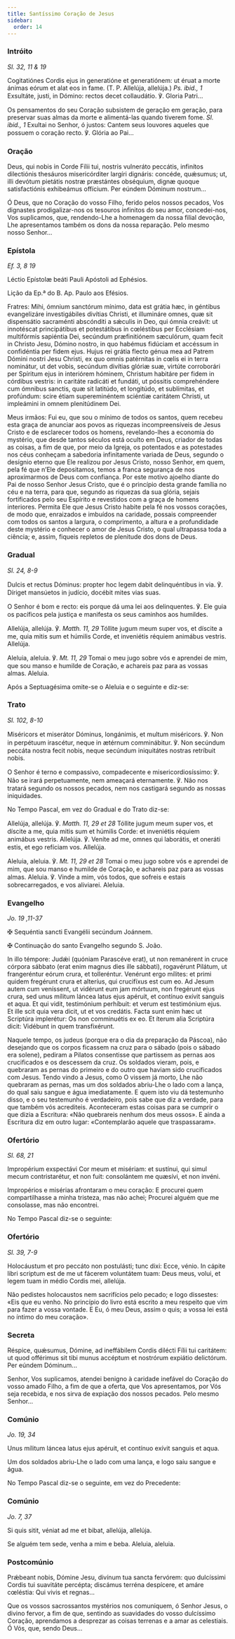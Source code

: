 ```yaml
---
title: Santíssimo Coração de Jesus
sidebar:
  order: 14
---
```


### Intróito

<em>Sl. 32, 11 & 19</em>

<div class="side-by-side not-content">

Cogitatiónes Cordis ejus in generatióne et generatiónem: ut éruat a morte ánimas eórum et alat eos in fame. (T. P. Allelúja, allelúja.) <em>Ps. ibid., 1</em> Exsultáte, justi, in Dómino: rectos decet collaudátio. ℣. Gloria Patri...

Os pensamentos do seu Coração subsistem de geração em geração, para preservar suas almas da morte e alimentá-las quando tiverem fome. <em>Sl. ibid., 1</em> Exultai no Senhor, ó justos: Cantem seus louvores aqueles que possuem o coração recto. ℣. Glória ao Pai...

</div>

### Oração

<div class="side-by-side not-content">

Deus, qui nobis in Corde Fílii tui, nostris vulneráto peccátis, infinítos dilectiónis thesáuros misericórditer largíri dignáris: concéde, quǽsumus; ut, illi devótum pietátis nostræ præstántes obséquium, dignæ quoque satisfactiónis exhibeámus offícium. Per eúndem Dóminum nostrum...

Ó Deus, que no Coração do vosso Filho, ferido pelos nossos pecados, Vos dignastes prodigalizar-nos os tesouros infinitos do seu amor, concedei-nos, Vos suplicamos, que, rendendo-Lhe a homenagem da nossa filial devoção, Lhe apresentamos também os dons da nossa reparação. Pelo mesmo nosso Senhor...

</div>

### Epístola

<em>Ef. 3, 8 19</em>

<div class="side-by-side not-content">

Léctio Epístolæ beáti Pauli Apóstoli ad Ephésios.

Lição da Ep.ª do B. Ap. Paulo aos Efésios.

Fratres: Mihi, ómnium sanctórum mínimo, data est grátia hæc, in géntibus evangelizáre investigábiles divítias Christi, et illumináre omnes, quæ sit dispensátio sacraménti abscónditi a sǽculis in Deo, qui ómnia creávit: ut innotéscat principátibus et potestátibus in cœléstibus per Ecclésiam multifórmis sapiéntia Dei, secúndum præfinitiónem sæculórum, quam fecit in Christo Jesu, Dómino nostro, in quo habémus fidúciam et accéssum in confidéntia per fidem ejus. Hujus rei grátia flecto génua mea ad Patrem Dómini nostri Jesu Christi, ex quo omnis patérnitas in cœlis ei in terra nominátur, ut det vobis, secúndum divítias glóriæ suæ, virtúte corroborári per Spíritum ejus in interiórem hóminem, Christum habitáre per fidem in córdibus vestris: in caritáte radicáti et fundáti, ut póssitis comprehéndere cum ómnibus sanctis, quæ sit latitúdo, et longitúdo, et sublímitas, et profúndum: scire étiam supereminéntem sciéntiæ caritátem Christi, ut impleámini in omnem plenitúdinem Dei.

Meus irmãos: Fui eu, que sou o mínimo de todos os santos, quem recebeu esta graça de anunciar aos povos as riquezas incompreensíveis de Jesus Cristo e de esclarecer todos os homens, revelando-lhes a economia do mystério, que desde tantos séculos está oculto em Deus, criador de todas as coisas, a fim de que, por meio da Igreja, os potentados e as potestades nos céus conheçam a sabedoria infinitamente variada de Deus, segundo o desígnio eterno que Ele realizou por Jesus Cristo, nosso Senhor, em quem, pela fé que n’Ele depositamos, temos a franca segurança de nos aproximarmos de Deus com confiança. Por este motivo ajoelho diante do Pai de nosso Senhor Jesus Cristo, que é o princípio desta grande família no céu e na terra, para que, segundo as riquezas da sua glória, sejais fortificados pelo seu Espírito e revestidos com a graça de homens interiores. Permita Ele que Jesus Cristo habite pela fé nos vossos corações, de modo que, enraizados e imbuídos na caridade, possais compreender com todos os santos a largura, o comprimento, a altura e a profundidade deste mystério e conhecer o amor de Jesus Cristo, o qual ultrapassa toda a ciência; e, assim, fiqueis repletos de plenitude dos dons de Deus.

</div>

### Gradual

<em>Sl. 24, 8-9</em>

<div class="side-by-side not-content">

Dulcis et rectus Dóminus: propter hoc legem dabit delinquéntibus in via. ℣. Díriget mansúetos in judício, docébit mites vias suas.

O Senhor é bom e recto: eis porque dá uma lei aos delinquentes. ℣. Ele guia os pacíficos pela justiça e manifesta os seus caminhos aos humildes.

Allelúja, allelúja. ℣. <em>Matth. 11, 29</em> Tóllite jugum meum super vos, et díscite a me, quia mitis sum et húmilis Corde, et inveniétis réquiem animábus vestris. Allelúja.

Aleluia, aleluia. ℣. <em>Mt. 11, 29</em> Tomai o meu jugo sobre vós e aprendei de mim, que sou manso e humilde de Coração, e achareis paz para as vossas almas. Aleluia.

</div>

<aside>Após a Septuagésima omite-se o Aleluia e o seguinte e diz-se:</aside>

### Trato

<em>Sl. 102, 8-10</em>

<div class="side-by-side not-content">

Miséricors et miserátor Dóminus, longánimis, et multum miséricors. ℣. Non in perpétuum irascétur, neque in ætérnum comminábitur. ℣. Non secúndum peccáta nostra fecit nobis, neque secúndum iniquitátes nostras retríbuit nobis.

O Senhor é terno e compassivo, compadecente e misericordiosíssimo: ℣. Não se irará perpetuamente, nem ameaçará eternamente. ℣. Não nos tratará segundo os nossos pecados, nem nos castigará segundo as nossas iniquidades.

</div>

<aside>No Tempo Pascal, em vez do Gradual e do Trato diz-se:</aside>

<div class="side-by-side not-content">

Allelúja, allelúja. ℣. <em>Matth. 11, 29 et 28</em> Tóllite jugum meum super vos, et díscite a me, quia mitis sum et húmilis Corde: et inveniétis réquiem animábus vestris. Allelúja. ℣. Veníte ad me, omnes qui laborátis, et oneráti estis, et ego refíciam vos. Allelúja.

Aleluia, aleluia. ℣. <em>Mt. 11, 29 et 28</em> Tomai o meu jugo sobre vós e aprendei de mim, que sou manso e humilde de Coração, e achareis paz para as vossas almas. Aleluia. ℣. Vinde a mim, vós todos, que sofreis e estais sobrecarregados, e vos aliviarei. Aleluia.

</div>

### Evangelho

<em>Jo. 19 ,11-37</em>

<div class="side-by-side not-content">

<span class="cross text-red-500">✠</span> Sequéntia sancti Evangélii secúndum Joánnem.

<span class="cross text-red-500">✠</span> Continuação do santo Evangelho segundo S. João.

In illo témpore: Judǽi (quóniam Parascéve erat), ut non remanérent in cruce córpora sábbato (erat enim magnus dies ille sábbati), rogavérunt Pilátum, ut frangeréntur eórum crura, et tolleréntur. Venérunt ergo mílites: et primi quidem fregérunt crura et alteríus, qui crucifíxus est cum eo. Ad Jesum autem cum veníssent, ut vidérunt eum jam mórtuum, non fregérunt ejus crura, sed unus mílitum láncea latus ejus apéruit, et contínuo exívit sanguis et aqua. Et qui vidit, testimónium perhíbuit: et verum est testimónium ejus. Et ille scit quia vera dicit, ut et vos credátis. Facta sunt enim hæc ut Scriptúra implerétur: Os non comminuétis ex eo. Et íterum alia Scriptúra dicit: Vidébunt in quem transfixérunt.

Naquele tempo, os judeus (porque era o dia da preparação da Páscoa), não desejando que os corpos ficassem na cruz para o sábado (pois o sábado era solene), pediram a Pilatos consentisse que partissem as pernas aos crucificados e os descessem da cruz. Os soldados vieram, pois, e quebraram as pernas do primeiro e do outro que haviam sido crucificados com Jesus. Tendo vindo a Jesus, como O vissem já morto, Lhe não quebraram as pernas, mas um dos soldados abriu-Lhe o lado com a lança, do qual saiu sangue e água imediatamente. E quem isto viu dá testemunho disso, e o seu testemunho é verdadeiro, pois sabe que diz a verdade, para que também vós acrediteis. Aconteceram estas coisas para se cumprir o que dizia a Escritura: «Não quebrareis nenhum dos meus ossos». E ainda a Escritura diz em outro lugar: «Contemplarão aquele que traspassaram».

</div>

### Ofertório

<em>Sl. 68, 21</em>

<div class="side-by-side not-content">

Impropérium exspectávi Cor meum et misériam: et sustínui, qui simul mecum contristarétur, et non fuit: consolántem me quæsívi, et non invéni.

Impropérios e misérias afrontaram o meu coração: E procurei quem compartilhasse a minha tristeza, mas não achei; Procurei alguém que me consolasse, mas não encontrei.

</div>

<aside>No Tempo Pascal diz-se o seguinte:</aside>

### Ofertório

<em>Sl. 39, 7-9</em>

<div class="side-by-side not-content">

Holocáustum et pro peccáto non postulásti; tunc dixi: Ecce, vénio. In cápite libri scriptum est de me ut fácerem voluntátem tuam: Deus meus, volui, et legem tuam in médio Cordis mei, allelúja.

Não pedistes holocaustos nem sacrifícios pelo pecado; e logo dissestes: «Eis que eu venho. No princípio do livro está escrito a meu respeito que vim para fazer a vossa vontade. E Eu, ó meu Deus, assim o quis; a vossa lei está no íntimo do meu coração».

</div>

### Secreta

<div class="side-by-side not-content">

Réspice, quǽsumus, Dómine, ad ineffábilem Cordis dilécti Fílii tui caritátem: ut quod offérimus sit tibi munus accéptum et nostrórum expiátio delictórum. Per eúndem Dóminum...

Senhor, Vos suplicamos, atendei benigno à caridade inefável do Coração do vosso amado Filho, a fim de que a oferta, que Vos apresentamos, por Vós seja recebida, e nos sirva de expiação dos nossos pecados. Pelo mesmo Senhor...

</div>

### Comúnio

<em>Jo. 19, 34</em>

<div class="side-by-side not-content">

Unus mílitum láncea latus ejus apéruit, et contínuo exívit sanguis et aqua.

Um dos soldados abriu-Lhe o lado com uma lança, e logo saiu sangue e água.

</div>

<aside>No Tempo Pascal diz-se o seguinte, em vez do Precedente:</aside>

### Comúnio

<em>Jo. 7, 37</em>

<div class="side-by-side not-content">

Si quis sitit, véniat ad me et bibat, allelúja, allelúja.

Se alguém tem sede, venha a mim e beba. Aleluia, aleluia.

</div>

### Postcomúnio

<div class="side-by-side not-content">

Prǽbeant nobis, Dómine Jesu, divínum tua sancta fervórem: quo dulcíssimi Cordis tui suavitáte percépta; discámus terréna despícere, et amáre cœléstia: Qui vivis et regnas...

Que os vossos sacrossantos mystérios nos comuniquem, ó Senhor Jesus, o divino fervor, a fim de que, sentindo as suavidades do vosso dulcíssimo Coração, aprendamos a desprezar as coisas terrenas e a amar as celestiais. Ó Vós, que, sendo Deus...

</div>
